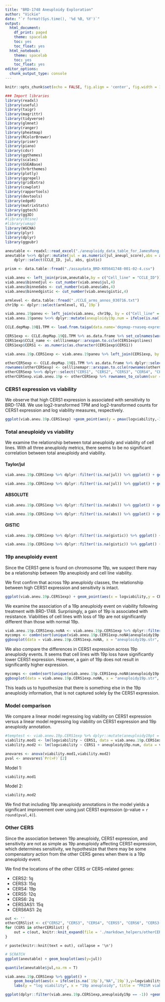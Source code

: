 ```yaml
---
title: "BRD-1748 Aneuploidy Exploration"
author: "Vickie"
date: "`r format(Sys.time(), '%d %B, %Y')`"
output:
  html_document:
    df_print: paged
    theme: spacelab
    toc: yes
    toc_float: yes
  html_notebook:
    theme: spacelab
    toc: yes
    toc_float: yes
editor_options:
  chunk_output_type: console
---
```

```r
knitr::opts_chunk$set(echo = FALSE, fig.align = 'center', fig.width = 10, fig.height = 7)
```

```r
### Import libraries
library(readxl)
library(useful)
library(taigr)
library(magrittr)
library(tidyverse)
library(glmnet)
library(ranger)
library(pheatmap)
library(RColorBrewer)
library(prismr)
library(piano)
library(cdsr)
library(ggthemes)
library(scales)
library(GSEABase)
library(hrbrthemes)
library(plotly)
library(ggrepel)
library(gridExtra)
library(cowplot)
library(rapportools)
library(devtools)
library(edgeR)
library(matrixStats)
library(ggtech)
library(gg3D)
#library(Rtsne)
#library(umap)
library(WGCNA)
library(plyr)
library(dplyr)
library(ggpubr)
```


```r
aneutable <- readxl::read_excel("./aneuploidy_data_table_for_JamesRong.xlsx", sheet=1)
aneutable %<>% dplyr::mutate(jul = as.numeric(jul_aneupl_score),abs = as.numeric(abs_arm_events), gistic = as.numeric(gistic_arm_dels)) %>% 
    dplyr::select(CCLE_ID, jul, abs, gistic)

prism <- data.table::fread("./assaydata_BRD-K05641748-001-02-4.csv")

viab.aneu <- left_join(prism,aneutable,by = c("Cell_line" = "CCLE_ID"))
viab.aneu$binnedjul <- cut_number(viab.aneu$jul,4)
viab.aneu$binnedabs <- cut_number(viab.aneu$abs,4)
viab.aneu$binnedgistic <- cut_number(viab.aneu$gistic,4)

armlevel <- data.table::fread("./CCLE_arms_annos_030716.txt")
chr19p <- dplyr::select(armlevel, V1,`19p`)

viab.aneu.19paneu <- left_join(viab.aneu, chr19p, by = c("Cell_line" = "V1")) 
viab.aneu.19paneu %<>% dplyr::mutate(aneuploidy19p.num = ifelse(is.na(`19p`),NA,`19p`),aneuploidy19p.str = ifelse(is.na(`19p`),"NA",`19p`), logviability = log2(`2.5uM`/100))

CCLE.depMap.19Q1.TPM <- load.from.taiga(data.name='depmap-rnaseq-expression-data-363a', data.version=15, data.file='CCLE_depMap_19Q1_TPM')

CERS1exp <- CCLE.depMap.19Q1.TPM %>% as.data.frame %>% set_colnames(word(colnames(.))) %>% .$CERS1 %>% cbind(rownames(CCLE.depMap.19Q1.TPM)) %>% as.data.frame %>% set_colnames(c("CERS1", "lines"))
CERS1exp$CCLE_name <- celllinemapr::arxspan.to.ccle(CERS1exp$lines)
CERS1exp$CERS1 <- as.numeric(as.character(CERS1exp$CERS1))

viab.aneu.19p.CERS1exp <- viab.aneu.19paneu %>% left_join(CERS1exp, by = c("Cell_line" = "CCLE_name"))

otherCERSexp <- CCLE.depMap.19Q1.TPM %>% as.data.frame %>% dplyr::select(contains("CERS")) %>% set_colnames(word(colnames(.))) 
rownames(otherCERSexp) <- celllinemapr::arxspan.to.ccle(rownames(otherCERSexp))
otherCERSexp %<>% dplyr::select("CERS1", "CERS2", "CERS3", "CERS4", "CERS5", "CERS6", "CERS3-AS1", "CERS6-AS1")
otherCERSexp.viab.aneu.19p <- otherCERSexp %>% rownames_to_column(var = "CCLE_name") %>% left_join(viab.aneu.19paneu, by = c("CCLE_name" = "Cell_line"))
```

### CERS1 expression vs viability
We observe that high CERS1 expression is associated with sensitivity to BRD-1748. We use log2-transformed TPM and log2-transformed counts for CERS1 expression and log viability measures, respectively.
```r
ggplot(viab.aneu.19p.CERS1exp) +geom_point(aes(y = pmax(logviability,-3),x = CERS1)) + labs(title = "CERS1 expression and viability")
```

### Total aneuploidy vs viability {.tabset}
We examine the relationship between total aneuploidy and viability of cell lines. With all three aneuploidy metrics, there seems to be no significant correlation between total aneuploidy and viability.

#### Taylor/jul
```r
viab.aneu.19p.CERS1exp %>% dplyr::filter(!is.na(jul)) %>% ggplot() + geom_boxplot(aes(y = logviability, x = binnedjul))

viab.aneu.19p.CERS1exp %>% dplyr::filter(!is.na(jul)) %>% ggplot() + geom_point(aes(y = logviability, x = jul))
```

#### ABSOLUTE
```r
viab.aneu.19p.CERS1exp %>% dplyr::filter(!is.na(abs)) %>% ggplot() + geom_boxplot(aes(y = logviability, x = binnedabs))

viab.aneu.19p.CERS1exp %>% dplyr::filter(!is.na(abs)) %>% ggplot() + geom_point(aes(y = logviability, x = abs))
```

#### GISTIC
```r
viab.aneu.19p.CERS1exp %>% dplyr::filter(!is.na(gistic)) %>% ggplot() + geom_boxplot(aes(y = logviability, x = binnedgistic))

viab.aneu.19p.CERS1exp %>% dplyr::filter(!is.na(gistic)) %>% ggplot() + geom_point(aes(y = logviability, x = gistic))
```

### 19p aneuploidy event
Since the CERS1 gene is found on chromosome 19p, we suspect there may be a relationship between 19p aneuploidy and cell line viability.

We first confirm that across 19p aneuploidy classes, the relationship between high CERS1 expression and sensitivity is intact.
```r
ggplot(viab.aneu.19p.CERS1exp) + geom_point(aes(x = logviability,y = CERS1)) + labs(title = "CERS1 expression and viability grouped by Chr19p aneuploidy") + facet_grid(cols = vars(aneuploidy19p.num))
```

We examine the association of a 19p aneuploidy event on viability following treatment with BRD-1748. Surprisingly, a gain of 19p is associated with resistance. Viabilities of cell lines with loss of 19p are not significantly different than those with normal 19p.
```r
viab.aneu.19p.CERS1exp.noNA <- viab.aneu.19p.CERS1exp %>% dplyr::filter(!is.na(aneuploidy19p.num))
mycomps <- combn(sort(unique(viab.aneu.19p.CERS1exp.noNA$aneuploidy19p.str)),m = 2,simplify = F)
ggboxplot(data = viab.aneu.19p.CERS1exp.noNA, x = "aneuploidy19p.str", y = "logviability", order = sort(unique(viab.aneu.19p.CERS1exp$aneuploidy19p.str)), title = "PRISM viability following BRD-1748 treatment grouped by Chr19p aneuploidy") + stat_compare_means(comparisons = mycomps)
```

We also compare the differences in CERS1 expression across 19p aneuploidy events. It seems that cell lines with 19p loss have significantly lower CERS1 expression. However, a gain of 19p does not result in significantly higher expression.
```r
mycomps <- combn(sort(unique(viab.aneu.19p.CERS1exp.noNA$aneuploidy19p.str)),m = 2,simplify = F)
ggboxplot(data = viab.aneu.19p.CERS1exp.noNA, x = "aneuploidy19p.str", y = "CERS1", order = sort(unique(viab.aneu.19p.CERS1exp$aneuploidy19p.str)), title = "Baseline CERS1 expression by Chr19p aneuploidy") + stat_compare_means(comparisons = mycomps)
```

This leads us to hypothesize that there is something else in the 19p aneuploidy information, that is not captured solely by the CERS1 expression.

### Model comparison
We compare a linear model regressing log viability on CERS1 expression versus a linear model regressing log viability on CERS1 expression and 19p aneuploidy annotation.

```r
#temptest <- viab.aneu.19p.CERS1exp %>% dplyr::mutate(aneuploidy19pt = 2*aneuploidy19p)
viability.mod1 <- lm(logviability ~ CERS1, data = viab.aneu.19p.CERS1exp.noNA)
viability.mod2 <- lm(logviability ~ CERS1 + aneuploidy19p.num, data = viab.aneu.19p.CERS1exp.noNA)

anovares <- anova(viability.mod1,viability.mod2)
pval <- anovares$`Pr(>F)`[2]
```

Model 1:
```r
viability.mod1
```
Model 2:
```r
viability.mod2
```

We find that including 19p aneuploidy annotations in the model yields a significant improvement over using just CERS1 expression (p-value = `r round(pval,4)`).

### Other CERS {.tabset}

Since the association between 19p aneuploidy, CERS1 expression, and sensitivity are not as simple as 19p aneuploidy affecting CERS1 expression, which determines sensitivity, we hypothesize that there may be some compensatory action from the other CERS genes when there is a 19p aneuploidy event. 

We find the locations of the other CERS or CERS-related genes:

- CERS2: 1q
- CERS3: 15q
- CERS4: 19p
- CERS5: 12q
- CERS6: 2q
- CERS3AS1: 15q
- CERS6AS1: 2q 

```r
out <- ''
otherCERSlist <- c("CERS2", "CERS3", "CERS4", "CERS5", "CERS6", "CERS3-AS1", "CERS6-AS1")
for (CERS in otherCERSlist) {
    out = c(out, knitr::knit_expand(file = './markdown_helpers/otherCERS.Rmd'))
}
```

`r paste(knitr::knit(text = out), collapse = '\n')`




```r
# SCRATCH
ggplot(aneutable) + geom_boxplot(aes(y=jul))

quantile(aneutable$jul,na.rm = T)

viab.aneu.19p.CERS1exp %>% ggplot() +
    geom_boxplot(aes(x = ifelse(is.na(`19p`),"NA",`19p`),y=logviability)) + 
    labs(y = "log viability", x = "19p aneuploidy", title = "PRISM viability following BRD-1748 treatment by Chr19p aneuploidy")

ggplot(dplyr::filter(viab.aneu.19p.CERS1exp,aneuploidy19p == -1)) +geom_point(aes(x = logviability,y = CERS1)) + labs(title = "CERS1 expression and viability for cells with 19p loss")
```

